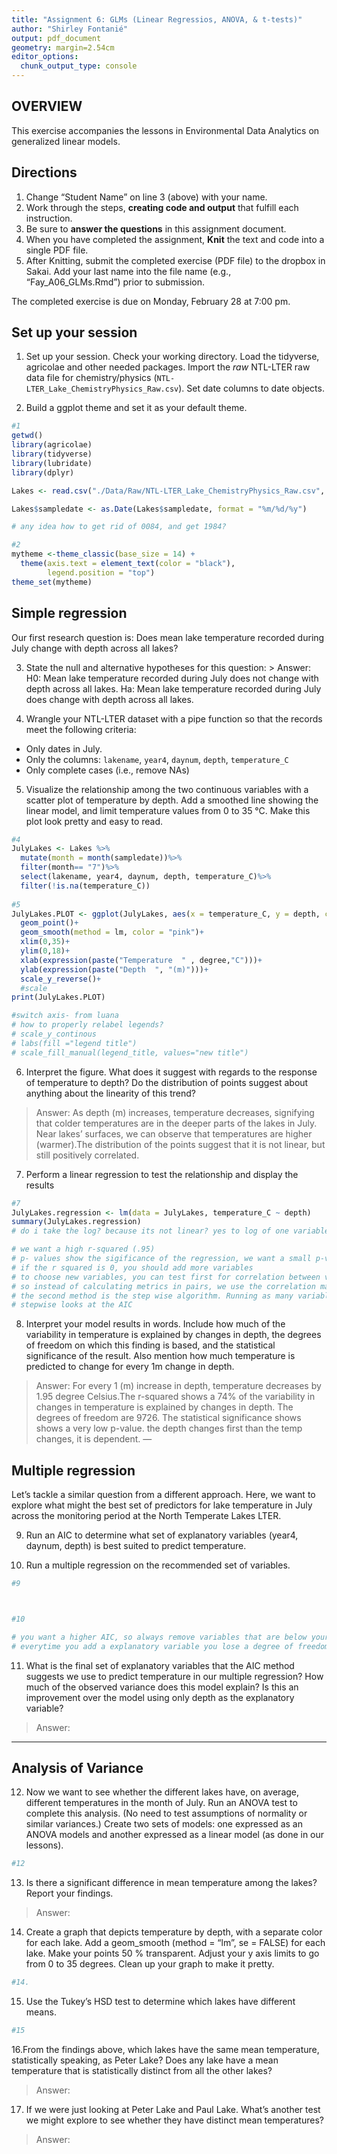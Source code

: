 ```yaml
---
title: "Assignment 6: GLMs (Linear Regressios, ANOVA, & t-tests)"
author: "Shirley Fontanié"
output: pdf_document
geometry: margin=2.54cm
editor_options: 
  chunk_output_type: console
---
```


## OVERVIEW

This exercise accompanies the lessons in Environmental Data Analytics on generalized linear models. 

## Directions
1. Change "Student Name" on line 3 (above) with your name.
2. Work through the steps, **creating code and output** that fulfill each instruction.
3. Be sure to **answer the questions** in this assignment document.
4. When you have completed the assignment, **Knit** the text and code into a single PDF file.
5. After Knitting, submit the completed exercise (PDF file) to the dropbox in Sakai. Add your last name into the file name (e.g., "Fay_A06_GLMs.Rmd") prior to submission.

The completed exercise is due on Monday, February 28 at 7:00 pm.

## Set up your session 
1. Set up your session. Check your working directory. Load the tidyverse, agricolae and other needed packages. Import the *raw* NTL-LTER raw data file for chemistry/physics (`NTL-LTER_Lake_ChemistryPhysics_Raw.csv`). Set date columns to date objects.

2. Build a ggplot theme and set it as your default theme.

```r
#1 
getwd() 
library(agricolae)
library(tidyverse)
library(lubridate) 
library(dplyr)

Lakes <- read.csv("./Data/Raw/NTL-LTER_Lake_ChemistryPhysics_Raw.csv", stringsAsFactors = TRUE, header = TRUE) 

Lakes$sampledate <- as.Date(Lakes$sampledate, format = "%m/%d/%y") 

# any idea how to get rid of 0084, and get 1984?

#2 
mytheme <-theme_classic(base_size = 14) +
  theme(axis.text = element_text(color = "black"), 
        legend.position = "top") 
theme_set(mytheme)

```

## Simple regression
Our first research question is: Does mean lake temperature recorded during July change with depth across all lakes?

3. State the null and alternative hypotheses for this question:
> Answer:
H0: Mean lake temperature recorded during July does not change with depth across all lakes.
Ha: Mean lake temperature recorded during July does change with depth across all lakes.


4.  Wrangle your NTL-LTER dataset with a pipe function so that the records meet the following criteria: 
 * Only dates in July. 
 * Only the columns: `lakename`, `year4`, `daynum`, `depth`, `temperature_C`
 * Only complete cases (i.e., remove NAs)

5. Visualize the relationship among the two continuous variables with a scatter plot of temperature by depth. Add a smoothed line showing the linear model, and limit temperature values from 0 to 35 °C. Make this plot look pretty and easy to read.

```r
#4 
JulyLakes <- Lakes %>%  
  mutate(month = month(sampledate))%>%
  filter(month== "7")%>% 
  select(lakename, year4, daynum, depth, temperature_C)%>% 
  filter(!is.na(temperature_C)) 
  
#5  
JulyLakes.PLOT <- ggplot(JulyLakes, aes(x = temperature_C, y = depth, color = depth))+
  geom_point()+ 
  geom_smooth(method = lm, color = "pink")+ 
  xlim(0,35)+
  ylim(0,18)+ 
  xlab(expression(paste("Temperature  " , degree,"C")))+ 
  ylab(expression(paste("Depth  ", "(m)")))+
  scale_y_reverse()+ 
  #scale
print(JulyLakes.PLOT)   

#switch axis- from luana
# how to properly relabel legends?
# scale_y_continous
# labs(fill ="legend title")
# scale_fill_manual(legend_title, values="new title")


```


6. Interpret the figure. What does it suggest with regards to the response of temperature to depth? Do the distribution of points suggest about anything about the linearity of this trend?

> Answer: As depth (m) increases, temperature decreases, signifying that colder temperatures are in the deeper parts of the lakes in July. Near lakes' surfaces, we can observe that temperatures are higher (warmer).The distribution of the points suggest that it is not linear, but still positively correlated. 


7. Perform a linear regression to test the relationship and display the results

```r
#7
JulyLakes.regression <- lm(data = JulyLakes, temperature_C ~ depth)
summary(JulyLakes.regression)  
# do i take the log? because its not linear? yes to log of one variable. 

# we want a high r-squared (.95)
# p- values show the sigificance of the regression, we want a small p-value! 
# if the r squared is 0, you should add more variables 
# to choose new variables, you can test first for correlation between variables OR look at interaction factor -- (sometimes you have explanatory variables that are already highly correlated)
# so instead of calculating metrics in pairs, we use the correlation matrix 
# the second method is the step wise algorithm. Running as many variables as you have on your data frame. this checks the combination of variables in your linear regression. 
# stepwise looks at the AIC 

```


8. Interpret your model results in words. Include how much of the variability in temperature is explained by changes in depth, the degrees of freedom on which this finding is based, and the statistical significance of the result. Also mention how much temperature is predicted to change for every 1m change in depth. 

> Answer: For every 1 (m) increase in depth, temperature decreases by 1.95 degree Celsius.The r-squared shows a 74% of the variability in changes in temperature is explained by changes in depth. 
The degrees of freedom are 9726.
The statistical significance shows shows a very low p-value.
the depth changes first than the temp changes, it is dependent.
---

## Multiple regression
Let's tackle a similar question from a different approach. Here, we want to explore what might the best set of predictors for lake temperature in July across the monitoring period at the North Temperate Lakes LTER. 


9. Run an AIC to determine what set of explanatory variables (year4, daynum, depth) is best suited to predict temperature.

10. Run a multiple regression on the recommended set of variables. 

```r
#9



#10

# you want a higher AIC, so always remove variables that are below your start AIC. you want to repeat the removal process until you see (none). thats why its called a step algorithm
# everytime you add a explanatory variable you lose a degree of freedom. 

```

11. What is the final set of explanatory variables that the AIC method suggests we use to predict temperature in our multiple regression? How much of the observed variance does this model explain? Is this an improvement over the model using only depth as the explanatory variable?

> Answer: 



---
## Analysis of Variance

12. Now we want to see whether the different lakes have, on average, different temperatures in the month of July. Run an ANOVA test to complete this analysis. (No need to test assumptions of normality or similar variances.) Create two sets of models: one expressed as an ANOVA models and another expressed as a linear model (as done in our lessons).

```r
#12


```

13. Is there a significant difference in mean temperature among the lakes? Report your findings. 

> Answer: 



14. Create a graph that depicts temperature by depth, with a separate color for each lake. Add a geom_smooth (method = "lm", se = FALSE) for each lake. Make your points 50 % transparent. Adjust your y axis limits to go from 0 to 35 degrees. Clean up your graph to make it pretty. 

```r
#14.


```

15. Use the Tukey's HSD test to determine which lakes have different means.

```r
#15


```

16.From the findings above, which lakes have the same mean temperature, statistically speaking, as Peter Lake? Does any lake have a mean temperature that is statistically distinct from all the other lakes?

>Answer:

 

17. If we were just looking at Peter Lake and Paul Lake. What's another test we might explore to see whether they have distinct mean temperatures? 

>Answer: 


